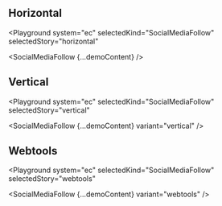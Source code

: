 

## Horizontal

<Playground
  system="ec"
  selectedKind="SocialMediaFollow"
  selectedStory="horizontal"
>
  <SocialMediaFollow {...demoContent} />
</Playground>

## Vertical

<Playground
  system="ec"
  selectedKind="SocialMediaFollow"
  selectedStory="vertical"
>
  <SocialMediaFollow {...demoContent} variant="vertical" />
</Playground>

## Webtools

<Playground
  system="ec"
  selectedKind="SocialMediaFollow"
  selectedStory="webtools"
>
  <SocialMediaFollow {...demoContent} variant="webtools" />
</Playground>
